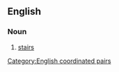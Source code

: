 ==English==

===Noun===
{{en-plural noun|head=[[apples]] and [[pears]]}}

# {{lb|en|Cockney rhyming slang}} [[stair]]s

[[Category:English coordinated pairs]]